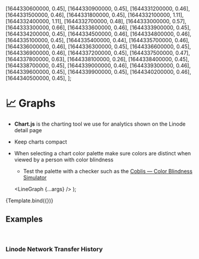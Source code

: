 
  [1644330600000, 0.45],
  [1644330900000, 0.45],
  [1644331200000, 0.46],
  [1644331500000, 0.46],
  [1644331800000, 0.45],
  [1644332100000, 1.11],
  [1644332400000, 1.11],
  [1644332700000, 0.48],
  [1644333000000, 0.57],
  [1644333300000, 0.66],
  [1644333600000, 0.46],
  [1644333900000, 0.45],
  [1644334200000, 0.45],
  [1644334500000, 0.46],
  [1644334800000, 0.46],
  [1644335100000, 0.45],
  [1644335400000, 0.44],
  [1644335700000, 0.46],
  [1644336000000, 0.46],
  [1644336300000, 0.45],
  [1644336600000, 0.45],
  [1644336900000, 0.46],
  [1644337200000, 0.45],
  [1644337500000, 0.47],
  [1644337800000, 0.63],
  [1644338100000, 0.26],
  [1644338400000, 0.45],
  [1644338700000, 0.45],
  [1644339000000, 0.46],
  [1644339300000, 0.46],
  [1644339600000, 0.45],
  [1644339900000, 0.45],
  [1644340200000, 0.46],
  [1644340500000, 0.45],
];

<Meta
  title="UI Elements/Analytics & Graphs"
/>

# 📈 Graphs

- **Chart.js** is the charting tool we use for analytics shown on the Linode detail page
- Keep charts compact
- When selecting a chart color palette make sure colors are distinct when viewed by a person with color blindness
  - Test the palette with a checker such as the [Coblis — Color Blindness Simulator](https://www.color-blindness.com/coblis-color-blindness-simulator/)

  <LineGraph {...args} />
);


<Canvas>
  <Story
    name="Graph"
    args={{
      data: [
        {
          label: 'CPU (%)',
          borderColor: 'transparent',
          backgroundColor: 'rgba(54, 131, 220, 0.7)',
          data,
        }
      ],
      showToday: true,
      nativeLegend: false,
      timezone: "America/New_York",
      unit: "%",
      chartHeight: undefined,
      suggestedMax: undefined,
      rowHeaders: undefined,
      legendRows: undefined,
    }}
    argTypes={{
      data: {
        description: "The data point to plot on the line graph that should be of type `DataSet`",
        type: { name: 'DataSet', required: true },
      },
      showToday: {
        description: 'Determines whether dates or times are shown on the x-axis and also deturminds the x-axis step size',
        type: { name: 'boolean', required: true },
      },
      nativeLegend: {
        description: "Show the native **Chart.js** legend",
        table: {
          defaultValue: {
            summary: false,
          },
        },
      },
      timezone: {
        description: 'The **timezone** the graph should use for interpreting the UNIX datetimes in the data set',
        table: {
          defaultValue: {
            summary: "UTC",
          },
        },
      },
      unit: {
        description: "The unit to add to the mouse-over tooltip in the chart",
        type: { name: 'string' },
        table: {
          defaultValue: {
            summary: 'undefined',
          },
        },
      },
      chartHeight: {
        description: 'The height in `px` of the chart\n`number`',
        type: { name: 'number' },
        table: {
          defaultValue: {
            summary: 'undefined',
          },
        },
      },
      suggestedMax: {
        description: 'The suggested maximum y-axis value passed to **Chart,js**\n`number`',
        type: { name: 'number' },
        table: {
          defaultValue: {
            summary: 'undefined',
          },
        },
      },
      rowHeaders: {
        description: "Row headers of the legened",
        table: {
          defaultValue: {
            summary: 'undefined',
          },
        },
      },
      legendRows: {
        description: "Legend row labels that are used in the legend",
        table: {
          defaultValue: {
            summary: 'undefined',
          },
        },
      },
    }}
  >
    {Template.bind({})}
  </Story>
</Canvas>

<ArgsTable story="Graph" />

## Examples

<br />

### Linode Network Transfer History

<Canvas>
  <Story name="Examples" >
    <TranferHistory linodeID={0} linodeCreated="2022-02-08T14:14:57" />
  </Story>
</Canvas>